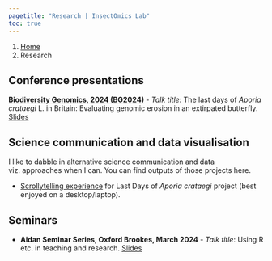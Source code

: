 ```yaml
---
pagetitle: "Research | InsectOmics Lab"
toc: true
---
```


```{=html}
<nav aria-label="breadcrumb">
  <ol class="breadcrumb">
    <li class="breadcrumb-item"><a href="index.html">Home</a></li>
    <li class="breadcrumb-item active" aria-current="page">Research</li>
  </ol>
</nav>
```


## Conference presentations

[**Biodiversity Genomics, 2024 (BG2024)**](https://www.biodiversitygenomicsconference.org/) - *Talk title*: The last days of *Aporia crataegi* L. in Britain: Evaluating genomic erosion in an extirpated butterfly. [Slides](https://saadarif.github.io/BG2024/)


## Science communication and data visualisation

I like to dabble in alternative science communication and data viz. approaches when I can. You can find outputs of those projects here.

-   [Scrollytelling experience](https://saadarif.github.io/BVW-LastDays/) for Last Days of *Aporia crataegi* project (best enjoyed on a desktop/laptop).

## Seminars

-    **Aidan Seminar Series, Oxford Brookes, March 2024** - *Talk title*: Using R etc. in teaching and research. [Slides]()